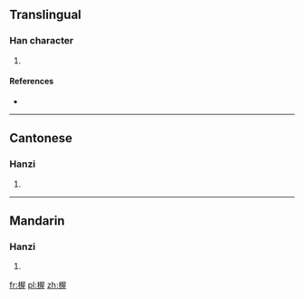 ==Translingual==

===Han character===
{{Han char|rn=75|rad=木|as=09|sn=13|four=|canj=DSMG,XXDSM|ids=⿰木屋}}

# {{defn|Han|sort=木09}}

====References====
* {{Han ref|kx=0538.140|dkj=15096|dj=0925.270|hdz=21257.030|uh=6943|ud=26947}}

----

==Cantonese==

===Hanzi===
{{yue-hanzi|jyut=[[ak1]], [[ngak1]]|y=ak1, ngak1}}

# {{defn|lang=yue|sort=木09}}

----

==Mandarin==

===Hanzi===
{{cmn-hanzi|pin=[[wò]] ([[wo4]])|wg=wo<sup>4</sup>}}

# {{defn|lang=cmn|sort=木09}}

[[fr:楃]]
[[pl:楃]]
[[zh:楃]]